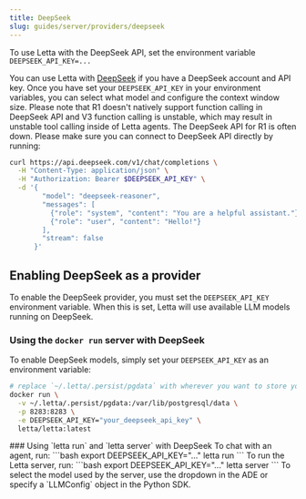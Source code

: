 ```yaml
---
title: DeepSeek
slug: guides/server/providers/deepseek
---
```



<Tip>To use Letta with the DeepSeek API, set the environment variable `DEEPSEEK_API_KEY=...`</Tip>

You can use Letta with [DeepSeek](https://api-docs.deepseek.com/) if you have a DeepSeek account and API key. Once you have set your `DEEPSEEK_API_KEY` in your environment variables, you can select what model and configure the context window size.
<Warning>
Please note that R1 doesn't natively support function calling in DeepSeek API and V3 function calling is unstable, which may result in unstable tool calling inside of Letta agents.
</Warning>
<Warning>
The DeepSeek API for R1 is often down. Please make sure you can connect to DeepSeek API directly by running:
```bash
curl https://api.deepseek.com/v1/chat/completions \
  -H "Content-Type: application/json" \
  -H "Authorization: Bearer $DEEPSEEK_API_KEY" \
  -d '{
        "model": "deepseek-reasoner",
        "messages": [
          {"role": "system", "content": "You are a helpful assistant."},
          {"role": "user", "content": "Hello!"}
        ],
        "stream": false
      }'
```
</Warning>

## Enabling DeepSeek as a provider
To enable the DeepSeek provider, you must set the `DEEPSEEK_API_KEY` environment variable. When this is set, Letta will use available LLM models running on DeepSeek.

### Using the `docker run` server with DeepSeek
To enable DeepSeek models, simply set your `DEEPSEEK_API_KEY` as an environment variable:
```bash
# replace `~/.letta/.persist/pgdata` with wherever you want to store your agent data
docker run \
  -v ~/.letta/.persist/pgdata:/var/lib/postgresql/data \
  -p 8283:8283 \
  -e DEEPSEEK_API_KEY="your_deepseek_api_key" \
  letta/letta:latest
```

<Accordion icon="square-terminal" title="CLI (pypi only)">
### Using `letta run` and `letta server` with DeepSeek
To chat with an agent, run:
```bash
export DEEPSEEK_API_KEY="..."
letta run
```
To run the Letta server, run:
```bash
export DEEPSEEK_API_KEY="..."
letta server
```
To select the model used by the server, use the dropdown in the ADE or specify a `LLMConfig` object in the Python SDK.
</Accordion>
